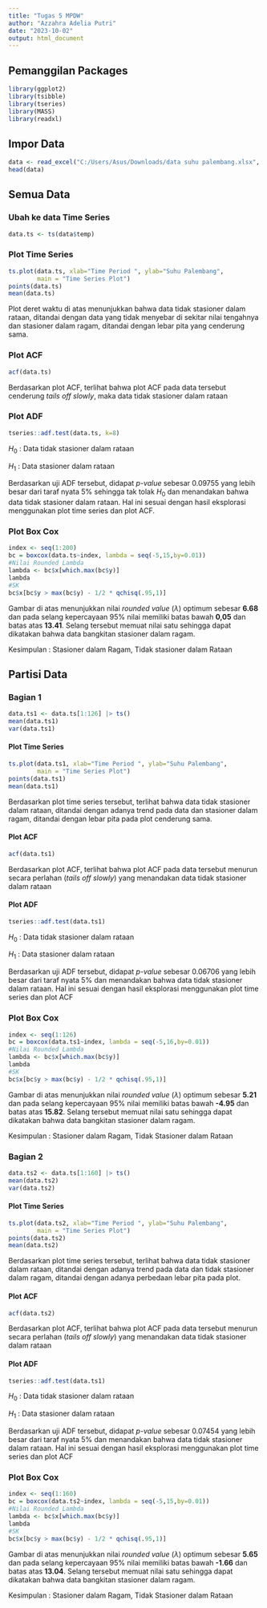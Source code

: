 ---
title: "Tugas 5 MPDW"
author: "Azzahra Adelia Putri"
date: "2023-10-02"
output: html_document
---
## Pemanggilan Packages
```{r}
library(ggplot2)
library(tsibble)
library(tseries)
library(MASS)
library(readxl)
```
## Impor Data
```{r}
data <- read_excel("C:/Users/Asus/Downloads/data suhu palembang.xlsx", sheet=2)
head(data)
```
## Semua Data
### Ubah ke data Time Series
```{r}
data.ts <- ts(data$temp)
```
### Plot Time Series
```{r}
ts.plot(data.ts, xlab="Time Period ", ylab="Suhu Palembang", 
        main = "Time Series Plot")
points(data.ts)
mean(data.ts)
```
Plot deret waktu di atas menunjukkan bahwa data tidak stasioner dalam rataan, ditandai dengan data yang tidak menyebar di sekitar nilai tengahnya dan stasioner dalam ragam, ditandai dengan lebar pita yang cenderung sama.

### Plot ACF
```{r}
acf(data.ts)
```
Berdasarkan plot ACF, terlihat bahwa plot ACF pada data tersebut cenderung *tails off slowly*, maka data tidak stasioner dalam rataan

### Plot ADF
```{r}
tseries::adf.test(data.ts, k=8)
```
$H_0$ : Data tidak stasioner dalam rataan

$H_1$ : Data stasioner dalam rataan

Berdasarkan uji ADF tersebut, didapat *p-value* sebesar 0.09755 yang lebih besar dari taraf nyata 5% sehingga tak tolak $H_0$ dan menandakan bahwa data tidak stasioner dalam rataan. Hal ini sesuai dengan hasil eksplorasi menggunakan plot time series dan plot ACF.

### Plot Box Cox
```{r}
index <- seq(1:200)
bc = boxcox(data.ts~index, lambda = seq(-5,15,by=0.01))
#Nilai Rounded Lambda
lambda <- bc$x[which.max(bc$y)]
lambda
#SK
bc$x[bc$y > max(bc$y) - 1/2 * qchisq(.95,1)]
```
Gambar di atas menunjukkan nilai *rounded value* ($\lambda$) optimum sebesar **6.68** dan pada selang kepercayaan 95% nilai memiliki batas bawah **0,05** dan batas atas **13.41**. Selang tersebut memuat nilai satu sehingga dapat dikatakan bahwa data bangkitan stasioner dalam ragam.

Kesimpulan : Stasioner dalam Ragam, Tidak stasioner dalam Rataan

## Partisi Data
### Bagian 1
```{r}
data.ts1 <- data.ts[1:126] |> ts()
mean(data.ts1)
var(data.ts1)
```
#### Plot Time Series
```{r}
ts.plot(data.ts1, xlab="Time Period ", ylab="Suhu Palembang", 
        main = "Time Series Plot")
points(data.ts1)
mean(data.ts1)
```
Berdasarkan plot time series tersebut, terlihat bahwa data tidak stasioner dalam rataan, ditandai dengan adanya trend pada data dan stasioner dalam ragam, ditandai dengan lebar pita pada plot cenderung sama.

#### Plot ACF
```{r}
acf(data.ts1)
```
Berdasarkan plot ACF, terlihat bahwa plot ACF pada data tersebut menurun secara perlahan (*tails off slowly*) yang menandakan data tidak stasioner dalam rataan

#### Plot ADF
```{r}
tseries::adf.test(data.ts1)
```
$H_0$ : Data tidak stasioner dalam rataan

$H_1$ : Data stasioner dalam rataan

Berdasarkan uji ADF tersebut, didapat *p-value* sebesar 0.06706 yang lebih besar dari taraf nyata 5% dan menandakan bahwa data tidak stasioner dalam rataan. Hal ini sesuai dengan hasil eksplorasi menggunakan plot time series dan plot ACF

### Plot Box Cox
```{r}
index <- seq(1:126)
bc = boxcox(data.ts1~index, lambda = seq(-5,16,by=0.01))
#Nilai Rounded Lambda
lambda <- bc$x[which.max(bc$y)]
lambda
#SK
bc$x[bc$y > max(bc$y) - 1/2 * qchisq(.95,1)]
```
Gambar di atas menunjukkan nilai *rounded value* ($\lambda$) optimum sebesar **5.21** dan pada selang kepercayaan 95% nilai memiliki batas bawah **-4.95** dan batas atas **15.82**. Selang tersebut memuat nilai satu sehingga dapat dikatakan bahwa data bangkitan stasioner dalam ragam.

Kesimpulan : Stasioner dalam Ragam, Tidak Stasioner dalam Rataan

### Bagian 2
```{r}
data.ts2 <- data.ts[1:160] |> ts()
mean(data.ts2)
var(data.ts2)
```
#### Plot Time Series
```{r}
ts.plot(data.ts2, xlab="Time Period ", ylab="Suhu Palembang", 
        main = "Time Series Plot")
points(data.ts2)
mean(data.ts2)
```
Berdasarkan plot time series tersebut, terlihat bahwa data tidak stasioner dalam rataan, ditandai dengan adanya trend pada data dan tidak stasioner dalam ragam, ditandai dengan adanya perbedaan lebar pita pada plot.

#### Plot ACF
```{r}
acf(data.ts2)
```
Berdasarkan plot ACF, terlihat bahwa plot ACF pada data tersebut menurun secara perlahan (*tails off slowly*) yang menandakan data tidak stasioner dalam rataan

#### Plot ADF
```{r}
tseries::adf.test(data.ts1)
```
$H_0$ : Data tidak stasioner dalam rataan

$H_1$ : Data stasioner dalam rataan

Berdasarkan uji ADF tersebut, didapat *p-value* sebesar 0.07454 yang lebih besar dari taraf nyata 5% dan menandakan bahwa data tidak stasioner dalam rataan. Hal ini sesuai dengan hasil eksplorasi menggunakan plot time series dan plot ACF

### Plot Box Cox
```{r}
index <- seq(1:160)
bc = boxcox(data.ts2~index, lambda = seq(-5,15,by=0.01))
#Nilai Rounded Lambda
lambda <- bc$x[which.max(bc$y)]
lambda
#SK
bc$x[bc$y > max(bc$y) - 1/2 * qchisq(.95,1)]
```
Gambar di atas menunjukkan nilai *rounded value* ($\lambda$) optimum sebesar **5.65** dan pada selang kepercayaan 95% nilai memiliki batas bawah **-1.66** dan batas atas **13.04**. Selang tersebut memuat nilai satu sehingga dapat dikatakan bahwa data bangkitan stasioner dalam ragam.

Kesimpulan : Stasioner dalam Ragam, Tidak Stasioner dalam Rataan